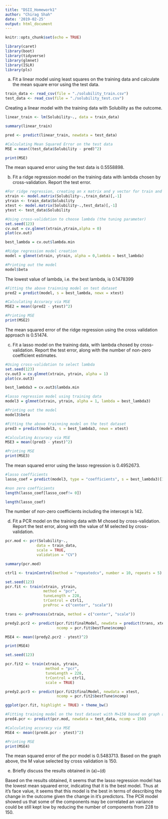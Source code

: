```yaml
---
title: "DSII_Homework1"
author: "Chirag Shah"
date: '2019-02-25'
output: html_document
---
```


```r
knitr::opts_chunk$set(echo = TRUE)
```

```r
library(caret)
library(boot)
library(tidyverse)
library(glmnet)
library(ISLR)
library(pls)
```

a) Fit a linear model using least squares on the training data and calculate the mean square error using the test data. 

```r
train_data <- read_csv(file = "./solubility_train.csv") 
test_data <- read_csv(file = "./solubility_test.csv")
```

Creating a linear model with the training data with Solubility as the outcome. 

```r
linear_train <- lm(Solubility~., data = train_data)

summary(linear_train)
```


```r
pred <- predict(linear_train, newdata = test_data)

#Calculating Mean Squared Error on the test data
MSE = mean((test_data$Solubility - pred)^2)

print(MSE)
```

The mean squared error using the test data is 0.5558898. 

b) Fit a ridge regression model on the training data with lambda chosen by cross-validation. Report the test error. 

```r
#For ridge regression, creating an x matrix and y vector for train and test sets
xtrain <- model.matrix(Solubility~.,train_data)[,-1]
ytrain <- train_data$Solubility
xtest <- model.matrix(Solubility~.,test_data)[,-1]
ytest <- test_data$Solubility

#Using cross-validation to choose lambda (the tuning parameter)
set.seed(123)
cv.out = cv.glmnet(xtrain,ytrain,alpha = 0)
plot(cv.out)
```

```r
best_lambda = cv.out$lambda.min

#Ridge regression model creation
model = glmnet(xtrain, ytrain, alpha = 0,lambda = best_lambda)

#Printing out the model
model$beta
```

The lowest value of lambda, i.e. the best lambda, is 0.1478399

```r
#Fitting the above trainning model on test dataset 
pred2 = predict(model, s = best_lambda, newx = xtest)

#Calculating Accuracy via MSE
MSE2 = mean((pred2 - ytest)^2)

#Printing MSE
print(MSE2)
```

The mean squared error of the ridge regression using the cross validation approach is 0.51474. 

c) Fit a lasso model on the training data, with lambda chosed by cross-validation. Report the test error, along with the number of non-zero coefficient estimates. 

```r
#Using cross-validation to select lambda
set.seed(123)
cv.out3 = cv.glmnet(xtrain, ytrain, alpha = 1)
plot(cv.out3)
```

```r
best_lambda3 = cv.out3$lambda.min

#lasso regression model using training data 
model3 = glmnet(xtrain, ytrain, alpha = 1, lambda = best_lambda3)

#Printing out the model
model3$beta
```

```r
#Fitting the above trainning model on the test dataset
pred3 = predict(model3, s = best_lambda3, newx = xtest)

#Calculating Accuracy via MSE
MSE3 = mean((pred3 - ytest)^2)

#Printing MSE
print(MSE3)
```

The mean squared error using the lasso regression is 0.4952673.

```r
#lasso coefficients
lasso_coef = predict(model3, type = "coefficients", s = best_lambda3)[1:ncol(train_data),]

#non zero coefficients
length(lasso_coef[lasso_coef!= 0])

length(lasso_coef)
```

The number of non-zero coefficients including the intercept is 142. 

d) Fit a PCR model on the training data with M chosed by cross-validation. Report the test error, along with the value of M selected by cross-validation. 

```r
pcr.mod <- pcr(Solubility~.,
              data = train_data,
              scale = TRUE,
              validation = "CV")

summary(pcr.mod)
```

```r
ctrl1 <- trainControl(method = "repeatedcv", number = 10, repeats = 5)

set.seed(123)
pcr.fit <- train(xtrain, ytrain,
                 method = "pcr",
                 tuneLength = 228,
                 trControl = ctrl1,
                 preProc = c("center", "scale"))

trans <- preProcess(xtrain, method = c("center", "scale"))

predy2.pcr2 <- predict(pcr.fit$finalModel, newdata = predict(trans, xtest),
                       ncomp = pcr.fit$bestTune$ncomp)

MSE4 <- mean((predy2.pcr2 - ytest)^2)

print(MSE4)
```

```r
set.seed(123)

pcr.fit2 <- train(xtrain, ytrain,
                  method = "pcr",
                  tuneLength = 228,
                  trControl = ctrl1,
                  scale = TRUE)

predy2.pcr3 <- predict(pcr.fit2$finalModel, newdata = xtest,
                       ncomp = pcr.fit2$bestTune$ncomp)
```

```r
ggplot(pcr.fit, highlight = TRUE) + theme_bw()
```


```r
#Fitting training model on the test dataset with M=150 based on graph above.
pred4.pcr <- predict(pcr.mod, newdata = test_data, ncomp = 150)

#Calculating accuracy via MSE
MSE4 <- mean((pred4.pcr - ytest)^2)

#Printing MSE
print(MSE4)
```

The mean squared error of the pcr model is 0.5483713.
Based on the graph above, the M value selected by cross validation is 150. 

e) Briefly discuss the results obtained in (a)~(d)

Based on the results obtained, it seems that the lasso regression model has the lowest mean squared error, indicating that it is the best model. Thus at it's face value, it seems that this model is the best in terms of describing the change in the outcome given the change in it's predictors. The PCR model showed us that some of the components may be correlated an variance could be still kept low by reducing the number of components from 228 to 150. 